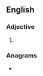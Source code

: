 ==English==

===Adjective===
{{head|en|superlative adjective}}

# {{en-superlative of|dainty}}

===Anagrams===
* {{anagrams|en|a=adeiinstt|Titanised|dittanies|titanides|titanised}}